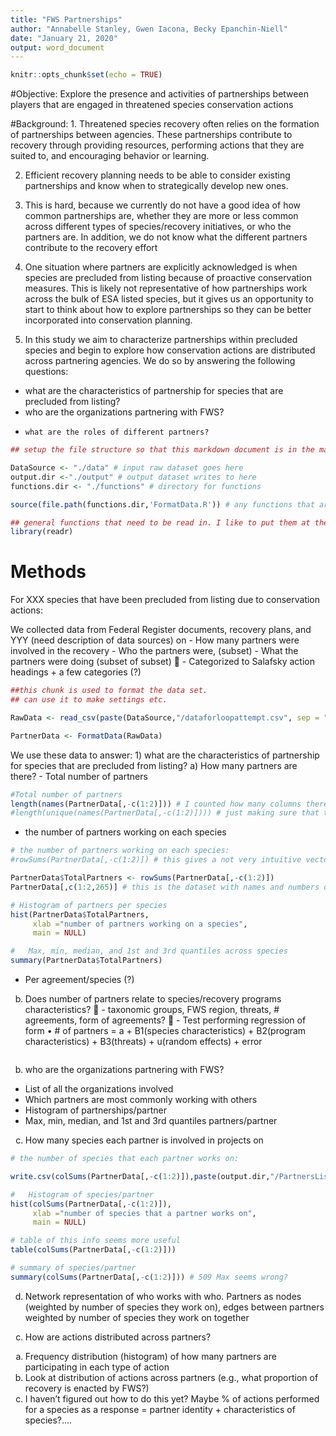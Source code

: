```yaml
---
title: "FWS Partnerships"
author: "Annabelle Stanley, Gwen Iacona, Becky Epanchin-Niell"
date: "January 21, 2020"
output: word_document
---
```


```r
knitr::opts_chunk$set(echo = TRUE)
```

#Objective: 
Explore the presence and activities of partnerships between players that are engaged in threatened species conservation actions

#Background:
1.	Threatened species recovery often relies on the formation of partnerships between agencies. These partnerships contribute to recovery through providing resources, performing actions that they are suited to, and encouraging behavior or learning. 

2.	Efficient recovery planning needs to be able to consider existing partnerships and know when to strategically develop new ones. 

3.	This is hard, because we currently do not have a good idea of how common partnerships are, whether they are more or less common across different types of species/recovery initiatives, or who the partners are. In addition, we do not know what the different partners contribute to the recovery effort

4.	One situation where partners are explicitly acknowledged is when species are precluded from listing because of proactive conservation measures. This is likely not representative of how partnerships work across the bulk of ESA listed species, but it gives us an opportunity to start to think about how to explore partnerships so they can be better incorporated into conservation planning.

5.	In this study we aim to characterize partnerships within precluded species and begin to explore how conservation actions are distributed across partnering agencies. We do so by answering the following questions:
  -	what are the characteristics of partnership for species that are precluded from listing?
  -	who are the organizations partnering with FWS?
  - 	what are the roles of different partners?


```r
## setup the file structure so that this markdown document is in the main project folder along with the other folders noted below

DataSource <- "./data" # input raw dataset goes here
output.dir <-"./output" # output dataset writes to here
functions.dir <- "./functions" # directory for functions 

source(file.path(functions.dir,'FormatData.R')) # any functions that are called up by this markdown document need to be sourced here

## general functions that need to be read in. I like to put them at the top so they are easier to deal with when they change version (inevitable)
library(readr)

```

# Methods

For XXX species that have been precluded from listing due to conservation actions:

We collected data from Federal Register documents, recovery plans, and YYY (need description of data sources) on 
  -	How many partners were involved in the recovery 
  - Who the partners were, (subset)
  - What the partners were doing (subset of subset) 
     -	Categorized to Salafsky action headings + a few categories (?)

```r
##this chunk is used to format the data set. 
## can use it to make settings etc.

RawData <- read_csv(paste(DataSource,"/dataforloopattempt.csv", sep = "")) ## ideally, the raw dataset gets noted here, then you do any data manipulations in code and generate a useable dataset for later manipulations. I didn't have the dataset you called up in your code, so I put this one in to demonstrate. I would like it if we coudl get from this dataset in code "copyoflatestsummerwork_Partnerships_Precluded_species_recovered.xlsx"

PartnerData <- FormatData(RawData)
```


We use these data to answer:
1)	what are the characteristics of partnership for species that are precluded from listing?
  a) How many partners are there?
   - Total number of partners
```r
#Total number of partners
length(names(PartnerData[,-c(1:2)])) # I counted how many columns there were if i didn't look at columns 1 and 2 ## 262 unique partners
#length(unique(names(PartnerData[,-c(1:2)]))) # just making sure that there are no repeats. ## 262 so its ok
```
  - the number of partners working on each species
```r
# the number of partners working on each species:
#rowSums(PartnerData[,-c(1:2)]) # this gives a not very intuitive vector so I put it in the dataset

PartnerData$TotalPartners <- rowSums(PartnerData[,-c(1:2)])
PartnerData[,c(1:2,265)] # this is the dataset with names and numbers of species. It does not print out in a convenient format. probably should save and make a better table.

# Histogram of partners per species
hist(PartnerData$TotalPartners,
     xlab ="number of partners working on a species",
     main = NULL)

#	Max, min, median, and 1st and 3rd quantiles across species
summary(PartnerData$TotalPartners)

```
  - Per agreement/species (?) 

  b) Does number of partners relate to species/recovery programs characteristics?
   -	taxonomic groups, FWS region, threats, # agreements, form of agreements?
   -	Test performing regression of form 
      •	# of partners = a + B1(species characteristics) + B2(program characteristics) + B3(threats) + u(random effects) + error  

```r

```
b)	who are the organizations partnering with FWS?
  - List of all the organizations involved
  - Which partners are most commonly working with others
  - Histogram of partnerships/partner
  - Max, min, median, and 1st and 3rd quantiles partners/partner
  
c.	How many species each partner is involved in projects on
```r
# the number of species that each partner works on:

write.csv(colSums(PartnerData[,-c(1:2)]),paste(output.dir,"/PartnersList.csv", sep = "")) # not very well formatted so I just write to file 

#	Histogram of species/partner 
hist(colSums(PartnerData[,-c(1:2)]),
     xlab ="number of species that a partner works on",
     main = NULL)

# table of this info seems more useful
table(colSums(PartnerData[,-c(1:2)]))

# summary of species/partner
summary(colSums(PartnerData[,-c(1:2)])) # 509 Max seems wrong?

```

  
d.	Network representation of who works with who. Partners as nodes (weighted by number of species they work on), edges between partners weighted by number of species they work on together

c)	How are actions distributed across partners?
a.	Frequency distribution (histogram) of how many partners are participating in each type of action
b.	Look at distribution of actions across partners (e.g., what proportion of recovery is enacted by FWS?)
i.	I haven’t figured out how to do this yet? Maybe % of actions performed for a species as a response = partner identity + characteristics of species?....

